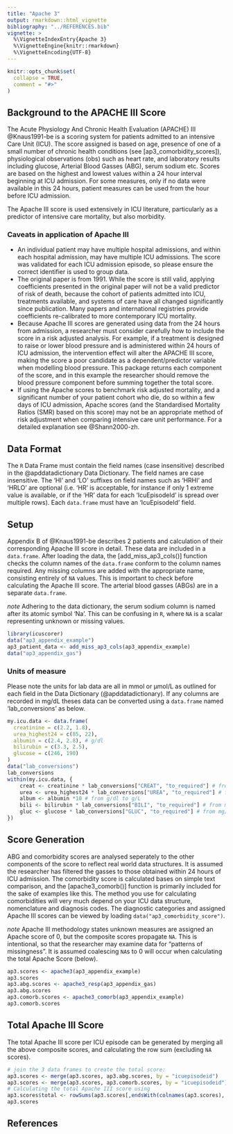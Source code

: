 ```yaml
---
title: "Apache 3"
output: rmarkdown::html_vignette
bibliography: "../REFERENCES.bib"
vignette: >
  %\VignetteIndexEntry{Apache 3}
  %\VignetteEngine{knitr::rmarkdown}
  %\VignetteEncoding{UTF-8}
---
```


```r
knitr::opts_chunk$set(
  collapse = TRUE,
  comment = "#>"
)
```

## Background to the APACHE III Score

The Acute Physiology And Chronic Health Evaluation (APACHE) III @Knaus1991-be is a scoring system for patients admitted to an intensive Care Unit (ICU). The score assigned is based on age, presence of one of a small number of chronic health conditions (see [ap3_comorbidity_scores]), physiological observations (obs) such as heart rate,
and laboratory results including glucose, Arterial Blood Gasses (ABG), serum sodium etc.
Scores are based on the highest and lowest values within a 24 hour interval beginning
at ICU admission. For some measures, only if no data were available in this 24 hours,
patient measures can be used from the hour before ICU admission.

The Apache III score is used extensively in ICU literature, particularly as a predictor
of intensive care mortality, but also morbidity.

### Caveats in application of Apache III
- An individual patient may have multiple hospital admissions, and within each hospital admission, may have multiple ICU admissions. The score was validated for each ICU admission episode, so please ensure the correct identifier is used to group data.
- The original paper is from 1991. While the score is still valid, applying coefficients
presented in the original paper will not be a valid predictor of risk of death, because  the cohort of patients admitted into ICU, treatments available, and systems of care have all changed significantly since publication. Many papers and international registries provide coefficients re-calibrated to more contemporary ICU mortality.
- Because Apache III scores are generated using data from the 24 hours from admission, a researcher must consider carefully how to include the score in a risk adjusted analysis. For example, if a treatment is designed to raise or lower blood pressure and is administered within 24 hours of ICU admission, the intervention effect will alter the APACHE III score, making the score a poor candidate as a dependent/predictor variable when modelling blood pressure. This package returns each component of the score, and in this example the researcher should remove the blood pressure component before summing together the total score.
- If using the Apache scores to benchmark risk adjusted mortality, and a significant number of your patient cohort who die, do so within a few days of ICU admission, Apache scores (and the Standardised Mortality Ratios (SMR) based on this score) may not be an appropriate method of risk adjustment when comparing intensive care unit performance. For a detailed explanation see @Shann2000-zh.

## Data Format
The `R` Data Frame must contain the field names (case insensitive) described in the
@apddatadictionary Data Dictionary. The field names are case insensitive. The 'HI' and
'LO' suffixes on field names such as 'HRHI' and 'HRLO' are optional (i.e. 'HR' is acceptable, for instance if only 1 extreme value is available, or if the 'HR' data for each 'IcuEpisodeId' is spread over multiple rows).
Each `data.frame` must have an 'IcuEpisodeId' field.

## Setup
Appendix B of @Knaus1991-be describes 2 patients and calculation of their corresponding Apache III score in detail. These data are included in a `data.frame`. After loading the data, the [add_miss_ap3_cols()] function checks the column names of the `data.frame` conform to the column names required. Any missing columns are added with the appropriate name, consisting entirely of `NA` values. This is important to check before calculating the Apache III score.
The arterial blood gasses (ABGs) are in a separate `data.frame`.

*note*
Adhering to the data dictionary, the serum sodium column is named after its atomic symbol 'Na'. This can be confusing in `R`, where `NA` is a scalar representing unknown or missing values.

```r
library(icuscorer)
data("ap3_appendix_example")
ap3_patient_data <- add_miss_ap3_cols(ap3_appendix_example)
data("ap3_appendix_gas")
```

### Units of measure
Please note the units for lab data are all in mmol or μmol/L as outlined for each field in the Data Dictionary (@apddatadictionary). If any columns are recorded in mg/dL
theses data can be converted using a `data.frame` named 'lab_conversions' as below.
```r
my.icu.data <- data.frame(
  creatinine = c(2.2, 1.8),
  urea_highest24 = c(85, 22),
  albumin = c(2.4, 2.8), # g/dl
  bilirubin = c(3.3, 2.5),
  glucose = c(246, 190)
)
data("lab_conversions")
lab_conversions 
within(my.icu.data, {
    creat <- creatinine * lab_conversions["CREAT", "to_required"] # from mg/dl
    urea <- urea_highest24 * lab_conversions["UREA", "to_required"] # from mg/dl
    album <- albumin *10 # from g/dl to g/L
    bili <- bilirubin * lab_conversions["BILI", "to_required"] # from mg/dl
    gluc <- glucose * lab_conversions["GLUC", "to_required"] # from mg/dl
})
```

## Score Generation
ABG and comorbidity scores are analysed seperately to the other components of the score to reflect real world data structures. It is assumed the researcher has filtered the gasses to those obtained within 24 hours of ICU admission. The comorbidity score is calculated bases on simple text comparison, and the [apache3_comorb()] function is primarily included for the sake of examples like this. The method you use for calculating comorbidities will very much depend on your ICU data structure, nomenclature and diagnosis codes. The diagnostic categories and assigned Apache III scores can be viewed by loading `data("ap3_comorbidity_score")`.

*note*
Apache III methodology states unknown measures are assigned an Apache score of 0, but the composite scores propagate `NA`. This is intentional, so that the researcher may examine data for "patterns of missingness". It is assumed coalescing `NA`s to 0 will occur when calculating the total Apache Score (below).

```r
ap3.scores <- apache3(ap3_appendix_example)
ap3.scores
ap3.abg.scores <- apache3_resp(ap3_appendix_gas)
ap3.abg.scores
ap3.comorb.scores <- apache3_comorb(ap3_appendix_example)
ap3.comorb.scores
```

## Total Apache III Score
The total Apache III score per ICU episode can be generated by merging all the above composite scores, and calculating the row sum (excluding `NA` scores).
```r
# join the 3 data frames to create the total score:
ap3.scores <- merge(ap3.scores, ap3.abg.scores, by = "icuepisodeid")
ap3.scores <- merge(ap3.scores, ap3.comorb.scores, by = "icuepisodeid")
# Calculating the total Apache III score using
ap3.scores$total <- rowSums(ap3.scores[,endsWith(colnames(ap3.scores), '_ap3score')], na.rm = TRUE)
ap3.scores
```

## References
